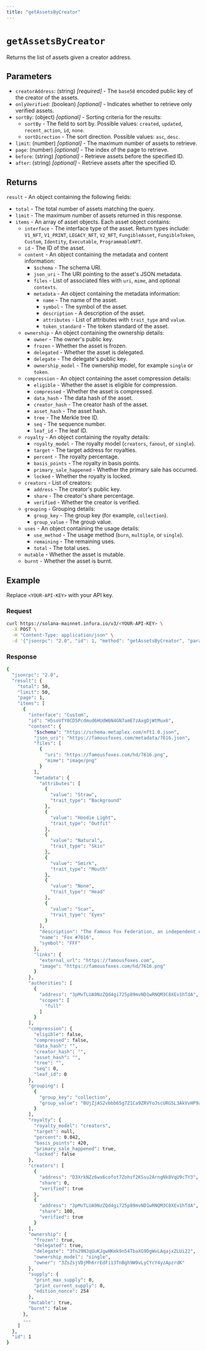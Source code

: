 ```yaml
---
title: "getAssetsByCreator"
---
```



# `getAssetsByCreator`

Returns the list of assets given a creator address. <CreditCost network="solana" method="getAssetsByCreator" />

## Parameters

- `creatorAddress`: (string) _[required]_ - The `base58` encoded public key of the creator of the assets.
- `onlyVerified`: (boolean) _[optional]_ - Indicates whether to retrieve only verified assets.
- `sortBy`: (object) _[optional]_ - Sorting criteria for the results:
  - `sortBy` - The field to sort by. Possible values: `created`, `updated`, `recent_action`, `id`, `none`.
  - `sortDirection` - The sort direction. Possible values: `asc`, `desc`.
- `limit`: (number) _[optional]_ - The maximum number of assets to retrieve.
- `page`: (number) _[optional]_ - The index of the page to retrieve.
- `before`: (string) _[optional]_ - Retrieve assets before the specified ID.
- `after`: (string) _[optional]_ - Retrieve assets after the specified ID.

## Returns

`result` - An object containing the following fields:

- `total` - The total number of assets matching the query.
- `limit` - The maximum number of assets returned in this response.
- `items` - An array of asset objects. Each asset object contains:
  - `interface` - The interface type of the asset. Return types include: `V1_NFT`, `V1_PRINT`, `LEGACY_NFT`,
      `V2_NFT`, `FungibleAsset`, `FungibleToken`, `Custom`, `Identity`, `Executable`, `ProgrammableNFT`.
  - `id` - The ID of the asset.
  - `content` - An object containing the metadata and content information:
    - `$schema` - The schema URI.
    - `json_uri` - The URI pointing to the asset's JSON metadata.
    - `files` - List of associated files with `uri`, `mime`, and optional `contexts`.
    - `metadata` - An object containing the metadata information:
      - `name` - The name of the asset.
      - `symbol` - The symbol of the asset.
      - `description` - A description of the asset.
      - `attributes` - List of attributes with `trait_type` and `value`.
      - `token_standard` - The token standard of the asset.
  - `ownership` - An object containing the ownership details:
    - `owner` - The owner's public key.
    - `frozen` - Whether the asset is frozen.
    - `delegated` - Whether the asset is delegated.
    - `delegate` - The delegate's public key.
    - `ownership_model` - The ownership model, for example `single` or `token`.
  - `compression` - An object containing the asset compression details:
    - `eligible` - Whether the asset is eligible for compression.
    - `compressed` - Whether the asset is compressed.
    - `data_hash` - The data hash of the asset.
    - `creator_hash` - The creator hash of the asset.
    - `asset_hash` - The asset hash.
    - `tree` - The Merkle tree ID.
    - `seq` - The sequence number.
    - `leaf_id` - The leaf ID.
  - `royalty` - An object containing the royalty details:
    - `royalty_model` - The royalty model (`creators`, `fanout`, or `single`).
    - `target` - The target address for royalties.
    - `percent` - The royalty percentage.
    - `basis_points` - The royalty in basis points.
    - `primary_sale_happened` - Whether the primary sale has occurred.
    - `locked` - Whether the royalty is locked.
  - `creators` - List of creators:
    - `address` - The creator's public key.
    - `share` - The creator's share percentage.
    - `verified` - Whether the creator is verified.
  - `grouping` - Grouping details:
    - `group_key` - The group key (for example, `collection`).
    - `group_value` - The group value.
  - `uses` - An object containing the usage details:
    - `use_method` - The usage method (`burn`, `multiple`, or `single`).
    - `remaining` - The remaining uses.
    - `total` - The total uses.
  - `mutable` - Whether the asset is mutable.
  - `burnt` - Whether the asset is burnt.

## Example

Replace `<YOUR-API-KEY>` with your API key.

### Request

<Tabs>
  <TabItem value="curl">

  ```bash
  curl https://solana-mainnet.infura.io/v3/<YOUR-API-KEY> \
    -X POST \
    -H "Content-Type: application/json" \
    -d '{"jsonrpc": "2.0", "id": 1, "method": "getAssetsByCreator", "params": ["D3XrkNZz6wx6cofot7Zohsf2KSsu2ArngNk8VqU9cTY3", true, {"sortBy": "created", "sortDirection": "desc"}, 50, 1, null, null]}'
  ```
  </TabItem>
</Tabs>

### Response

<Tabs>
  <TabItem value="JSON">

  ```bash
  {
    "jsonrpc": "2.0",
    "result": {
      "total": 50,
      "limit": 50,
      "page": 1,
      "items": [
        {
          "interface": "Custom",
          "id": "H5soVfY8CD5Pcdmud6HUdW6N4GN7amE7zAxgDjWtMux6",
          "content": {
            "$schema": "https://schema.metaplex.com/nft1.0.json",
            "json_uri": "https://famousfoxes.com/metadata/7616.json",
            "files": [
              {
                "uri": "https://famousfoxes.com/hd/7616.png",
                "mime": "image/png"
              }
            ],
            "metadata": {
              "attributes": [
                {
                  "value": "Straw",
                  "trait_type": "Background"
                },
                {
                  "value": "Hoodie Light",
                  "trait_type": "Outfit"
                },
                {
                  "value": "Natural",
                  "trait_type": "Skin"
                },
                {
                  "value": "Smirk",
                  "trait_type": "Mouth"
                },
                {
                  "value": "None",
                  "trait_type": "Head"
                },
                {
                  "value": "Scar",
                  "trait_type": "Eyes"
                }
              ],
              "description": "The Famous Fox Federation, an independent organization of the most fabulously famous foxes on the Blockchain.",
              "name": "Fox #7616",
              "symbol": "FFF"
            },
            "links": {
              "external_url": "https://famousfoxes.com",
              "image": "https://famousfoxes.com/hd/7616.png"
            }
          },
          "authorities": [
            {
              "address": "3pMvTLUA9NzZQd4gi725p89mvND1wRNQM3C8XEv1hTdA",
              "scopes": [
                "full"
              ]
            }
          ],
          "compression": {
            "eligible": false,
            "compressed": false,
            "data_hash": "",
            "creator_hash": "",
            "asset_hash": "",
            "tree": "",
            "seq": 0,
            "leaf_id": 0
          },
          "grouping": [
            {
              "group_key": "collection",
              "group_value": "BUjZjAS2vbbb65g7Z1Ca9ZRVYoJscURG5L3AkVvHP9ac"
            }
          ],
          "royalty": {
            "royalty_model": "creators",
            "target": null,
            "percent": 0.042,
            "basis_points": 420,
            "primary_sale_happened": true,
            "locked": false
          },
          "creators": [
            {
              "address": "D3XrkNZz6wx6cofot7Zohsf2KSsu2ArngNk8VqU9cTY3",
              "share": 0,
              "verified": true
            },
            {
              "address": "3pMvTLUA9NzZQd4gi725p89mvND1wRNQM3C8XEv1hTdA",
              "share": 100,
              "verified": true
            }
          ],
          "ownership": {
            "frozen": true,
            "delegated": true,
            "delegate": "3fn29NJqUuKJgwHKmk9n54TbaXG9DgWvLAqajxZLUi22",
            "ownership_model": "single",
            "owner": "3ZsZsjVDjMh6rrEdFi13TnBgh9W9vLyCYcY4yzApzrdK"
          },
          "supply": {
            "print_max_supply": 0,
            "print_current_supply": 0,
            "edition_nonce": 254
          },
          "mutable": true,
          "burnt": false
        },
        ...
      ]
    },
    "id": 1
  }
  ```

  </TabItem>
</Tabs>
